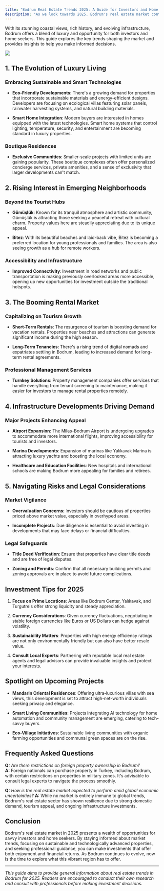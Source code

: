 ```yaml
---
title: "Bodrum Real Estate Trends 2025: A Guide for Investors and Home Seekers"
description: "As we look towards 2025, Bodrum's real estate market continues to shine as one of Turkey's most promising investment landscapes."
---
```


With its stunning coastal views, rich history, and evolving infrastructure, Bodrum offers a blend of luxury and opportunity for both investors and home seekers. This guide explores the key trends shaping the market and provides insights to help you make informed decisions.

![](/8fb60fdc-be03-49dd-8ada-8630287b5463.png)

## 1. The Evolution of Luxury Living

### Embracing Sustainable and Smart Technologies

* **Eco-Friendly Developments**: There's a growing demand for properties that incorporate sustainable materials and energy-efficient designs. Developers are focusing on ecological villas featuring solar panels, rainwater harvesting systems, and natural building materials.

* **Smart Home Integration**: Modern buyers are interested in homes equipped with the latest technologies. Smart home systems that control lighting, temperature, security, and entertainment are becoming standard in luxury properties.

### Boutique Residences

* **Exclusive Communities**: Smaller-scale projects with limited units are gaining popularity. These boutique complexes often offer personalized concierge services, private amenities, and a sense of exclusivity that larger developments can't match.

## 2. Rising Interest in Emerging Neighborhoods

### Beyond the Tourist Hubs

* **Gümüşlük**: Known for its tranquil atmosphere and artistic community, Gümüşlük is attracting those seeking a peaceful retreat with cultural charm. Property values here are steadily appreciating due to its unique appeal.

* **Bitez**: With its beautiful beaches and laid-back vibe, Bitez is becoming a preferred location for young professionals and families. The area is also seeing growth as a hub for remote workers.

### Accessibility and Infrastructure

* **Improved Connectivity**: Investment in road networks and public transportation is making previously overlooked areas more accessible, opening up new opportunities for investment outside the traditional hotspots.

## 3. The Booming Rental Market

### Capitalizing on Tourism Growth

* **Short-Term Rentals**: The resurgence of tourism is boosting demand for vacation rentals. Properties near beaches and attractions can generate significant income during the high season.

* **Long-Term Tenancies**: There's a rising trend of digital nomads and expatriates settling in Bodrum, leading to increased demand for long-term rental agreements.

### Professional Management Services

* **Turnkey Solutions**: Property management companies offer services that handle everything from tenant screening to maintenance, making it easier for investors to manage rental properties remotely.

## 4. Infrastructure Developments Driving Demand

### Major Projects Enhancing Appeal

* **Airport Expansion**: The Milas-Bodrum Airport is undergoing upgrades to accommodate more international flights, improving accessibility for tourists and investors.

* **Marina Developments**: Expansion of marinas like Yalıkavak Marina is attracting luxury yachts and boosting the local economy.

* **Healthcare and Education Facilities**: New hospitals and international schools are making Bodrum more appealing for families and retirees.

## 5. Navigating Risks and Legal Considerations

### Market Vigilance

* **Overvaluation Concerns**: Investors should be cautious of properties priced above market value, especially in overhyped areas.

* **Incomplete Projects**: Due diligence is essential to avoid investing in developments that may face delays or financial difficulties.

### Legal Safeguards

* **Title Deed Verification**: Ensure that properties have clear title deeds and are free of legal disputes.

* **Zoning and Permits**: Confirm that all necessary building permits and zoning approvals are in place to avoid future complications.

## Investment Tips for 2025

1. **Focus on Prime Locations**: Areas like Bodrum Center, Yalıkavak, and Turgutreis offer strong liquidity and steady appreciation.

2. **Currency Considerations**: Given currency fluctuations, negotiating in stable foreign currencies like Euros or US Dollars can hedge against volatility.

3. **Sustainability Matters**: Properties with high energy efficiency ratings are not only environmentally friendly but can also have better resale value.

4. **Consult Local Experts**: Partnering with reputable local real estate agents and legal advisors can provide invaluable insights and protect your interests.

## Spotlight on Upcoming Projects

* **Mandarin Oriental Residences**: Offering ultra-luxurious villas with sea views, this development is set to attract high-net-worth individuals seeking privacy and elegance.

* **Smart Living Communities**: Projects integrating AI technology for home automation and community management are emerging, catering to tech-savvy buyers.

* **Eco-Village Initiatives**: Sustainable living communities with organic farming opportunities and communal green spaces are on the rise.

## Frequently Asked Questions

**Q:** *Are there restrictions on foreign property ownership in Bodrum?*
**A:** Foreign nationals can purchase property in Turkey, including Bodrum, with certain restrictions on properties in military zones. It's advisable to consult legal experts to navigate the process smoothly.

**Q:** *How is the real estate market expected to perform amid global economic uncertainties?*
**A:** While no market is entirely immune to global trends, Bodrum's real estate sector has shown resilience due to strong domestic demand, tourism appeal, and ongoing infrastructure investments.

## Conclusion

Bodrum's real estate market in 2025 presents a wealth of opportunities for savvy investors and home seekers. By staying informed about market trends, focusing on sustainable and technologically advanced properties, and seeking professional guidance, you can make investments that offer both enjoyment and financial returns. As Bodrum continues to evolve, now is the time to explore what this vibrant region has to offer.

***

*This guide aims to provide general information about real estate trends in Bodrum for 2025. Readers are encouraged to conduct their own research and consult with professionals before making investment decisions.*